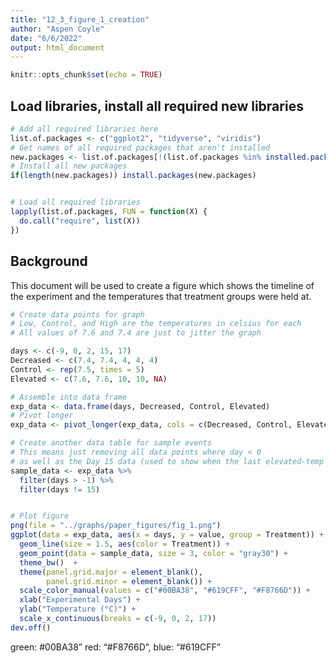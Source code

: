 ```yaml
---
title: "12_3_figure_1_creation"
author: "Aspen Coyle"
date: "6/6/2022"
output: html_document
---
```


```r
knitr::opts_chunk$set(echo = TRUE)
```


## Load libraries, install all required new libraries

```r
# Add all required libraries here
list.of.packages <- c("ggplot2", "tidyverse", "viridis")
# Get names of all required packages that aren't installed
new.packages <- list.of.packages[!(list.of.packages %in% installed.packages()[, "Package"])]
# Install all new packages
if(length(new.packages)) install.packages(new.packages)


# Load all required libraries
lapply(list.of.packages, FUN = function(X) {
  do.call("require", list(X))
})
```

## Background

This document will be used to create a figure which shows the timeline of the experiment and the temperatures that treatment groups were held at.

```r
# Create data points for graph
# Low, Control, and High are the temperatures in celsius for each
# All values of 7.6 and 7.4 are just to jitter the graph

days <- c(-9, 0, 2, 15, 17)
Decreased <- c(7.4, 7.4, 4, 4, 4)
Control <- rep(7.5, times = 5)
Elevated <- c(7.6, 7.6, 10, 10, NA)

# Assemble into data frame
exp_data <- data.frame(days, Decreased, Control, Elevated)
# Pivot longer
exp_data <- pivot_longer(exp_data, cols = c(Decreased, Control, Elevated), names_to = "Treatment")

# Create another data table for sample events
# This means just removing all data points where day < 0
# as well as the Day 15 data (used to show when the last elevated-temp crab died)
sample_data <- exp_data %>%
  filter(days > -1) %>%
  filter(days != 15)


# Plot figure
png(file = "../graphs/paper_figures/fig_1.png")
ggplot(data = exp_data, aes(x = days, y = value, group = Treatment)) +
  geom_line(size = 1.5, aes(color = Treatment)) +
  geom_point(data = sample_data, size = 3, color = "gray30") +
  theme_bw()  +
  theme(panel.grid.major = element_blank(),
        panel.grid.minor = element_blank()) +
  scale_color_manual(values = c("#00BA38", "#619CFF", "#F8766D")) +
  xlab("Experimental Days") +
  ylab("Temperature (°C)") +
  scale_x_continuous(breaks = c(-9, 0, 2, 17))
dev.off()

```

green: #00BA38" red: "#F8766D", blue: "#619CFF"

